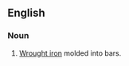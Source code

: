 ==English==

===Noun===
{{wikipedia}}
{{en-noun|sg=[[bar]] [[iron]]|-}}

# [[wrought iron|Wrought iron]] molded into bars.